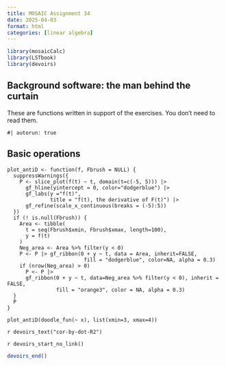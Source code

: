 ```yaml
---
title: MOSAIC Assignment 34
date: 2025-04-03
format: html
categories: [linear algebra]
---
```


```r
library(mosaicCalc)
library(LSTbook)
library(devoirs)
```



::: {.callout-warning collapse=true}
## Background software: the man behind the curtain

These are functions written in support of the exercises. You don't need to read them.
```webr-r
#| autorun: true
```
:::

## Basic operations

::: {#exr-34-1}


:::
<!-- end of exr-34-1 -->



::: {#exr-34-2}


:::
<!-- end of exr-34-2 -->





::: {#exr-34-3}


:::
<!-- end of exr-34-3 -->

```webr-r
plot_antiD <- function(f, Fbrush = NULL) {
  suppressWarnings({
    P <- slice_plot(f(t) ~ t, domain(t=c(-5, 5))) |>
      gf_hline(yintercept = 0, color="dodgerblue") |>
      gf_labs(y ="f(t)",
              title = "f(t), the derivative of F(t)") |>
      gf_refine(scale_x_continuous(breaks = (-5):5))
  })
  if (! is.null(Fbrush)) {
    Area <- tibble(
      t = seq(Fbrush$xmin, Fbrush$xmax, length=100),
      y = f(t)
    )
    Neg_area <- Area %>% filter(y < 0)
    P <- P |> gf_ribbon(0 + y ~ t, data = Area, inherit=FALSE,
                         fill = "dodgerblue", color=NA, alpha = 0.3) 
    if (nrow(Neg_area) > 0)
      P <- P |>
      gf_ribbon(0 + y ~ t, data=Neg_area %>% filter(y < 0), inherit = FALSE,
                fill = "orange3", color = NA, alpha = 0.3)
  }
  P
}
```

```webr-r
plot_antiD(doodle_fun(~ x), list(xmin=3, xmax=4))
```

`r devoirs_text("cor-by-dot-R2")`



`r devoirs_start_no_link()`


```r
devoirs_end()
```

